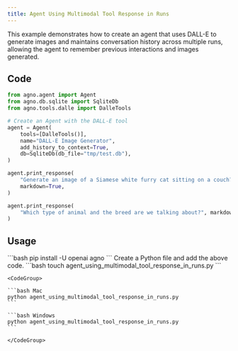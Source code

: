 ```yaml
---
title: Agent Using Multimodal Tool Response in Runs
---
```


This example demonstrates how to create an agent that uses DALL-E to generate images and maintains conversation history across multiple runs, allowing the agent to remember previous interactions and images generated.

## Code

```python examples/concepts/agent/agents/multimodal/agent_using_multimodal_tool_response_in_runs.py
from agno.agent import Agent
from agno.db.sqlite import SqliteDb
from agno.tools.dalle import DalleTools

# Create an Agent with the DALL-E tool
agent = Agent(
    tools=[DalleTools()],
    name="DALL-E Image Generator",
    add_history_to_context=True,
    db=SqliteDb(db_file="tmp/test.db"),
)

agent.print_response(
    "Generate an image of a Siamese white furry cat sitting on a couch?",
    markdown=True,
)

agent.print_response(
    "Which type of animal and the breed are we talking about?", markdown=True
)
```

## Usage

<Steps>
  <Snippet file="create-venv-step.mdx" />

  <Step title="Install libraries">
    ```bash
    pip install -U openai agno
    ```
  </Step>

  <Snippet file="export-openai-api.mdx" />

  <Step title="Create a Python file">
    Create a Python file and add the above code.
    ```bash
    touch agent_using_multimodal_tool_response_in_runs.py
    ```
  </Step>

  <Step title="Run Agent">

    <CodeGroup>

    ```bash Mac
    python agent_using_multimodal_tool_response_in_runs.py
    ```

    ```bash Windows
    python agent_using_multimodal_tool_response_in_runs.py
    ```

    </CodeGroup>

  </Step>

  <Snippet file="find-all-cookbooks.mdx" />
</Steps>